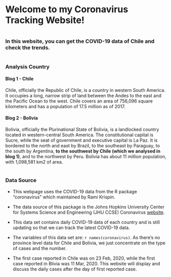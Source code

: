 # Welcome to my Coronavirus Tracking Website!

# 

### In this website, you can get the COVID-19 data of Chile and check the trends.

#

### Analysis Country

#### Blog 1 - Chile

Chile, officially the Republic of Chile, is a country in western South America. It occupies a long, narrow strip of land between the Andes to the east and the Pacific Ocean to the west. Chile covers an area of 756,096 square kilometers and has a population of 17.5 million as of 2017.

#### Blog 2 - Bolivia

Bolivia, officially the Plurinational State of Bolivia, is a landlocked country located in western-central South America. The constitutional capital is Sucre, while the seat of government and executive capital is La Paz.  It is bordered to the north and east by Brazil, to the southeast by Paraguay, to the south by Argentina, **to the southwest by Chile (which we analysed in blog 1)**, and to the northwest by Peru. Bolivia has about 11 million population, with 1,098,581 km2 of area.

#

### Data Source

- This webpage uses the COVID-19 data from the R package "coronavirus" which maintained by Rami Krispin.

- The data source of this package is the Johns Hopkins University Center for Systems Science and Engineering (JHU CCSE) Coronavirus [website](https://systems.jhu.edu/research/public-health/ncov/). 

- This data set contains daily COVID-19 data of each country and is still updating so that we can track the latest COVID-19 data.

- The variables of this data set are: `r names(coronavirus)`. As there's no province level data for Chile and Bolivia, we just concentrate on the type of cases and the number. 

- The first case reported in Chile was on 23 Feb, 2020, while the first case reported in Blivia was 11 Mar, 2020. This website will display and discuss the daily cases after the day of first reported case.